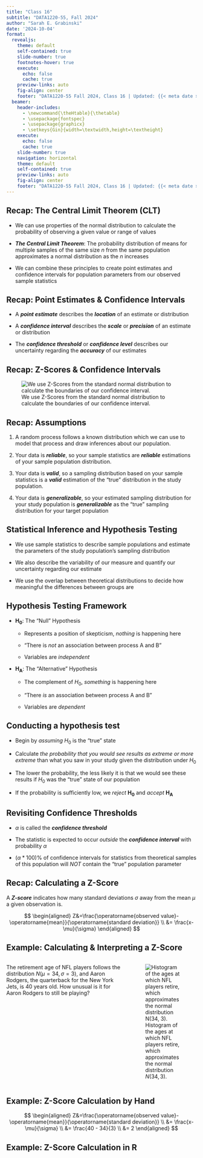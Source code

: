 ```yaml
---
title: "Class 16"
subtitle: "DATA1220-55, Fall 2024"
author: "Sarah E. Grabinski"
date: '2024-10-04'
format:
  revealjs: 
    theme: default
    self-contained: true
    slide-number: true
    footnotes-hover: true
    execute:
      echo: false
      cache: true
    preview-links: auto
    fig-align: center
    footer: "DATA1220-55 Fall 2024, Class 16 | Updated: {{< meta date >}} |  [Canvas](https://canvas.jcu.edu/courses/36290) | [Campuswire](https://campuswire.com/c/G6427C531/feed)"
  beamer:
    header-includes: 
      - \newcommand{\theHtable}{\thetable}
      - \usepackage{fontspec}
      - \usepackage{graphicx}
      - \setkeys{Gin}{width=\textwidth,height=\textheight}
    execute:
      echo: false
      cache: true
    slide-number: true
    navigation: horizontal
    theme: default
    self-contained: true
    preview-links: auto
    fig-align: center
    footer: "DATA1220-55 Fall 2024, Class 16 | Updated: {{< meta date >}} |  [Canvas](https://canvas.jcu.edu/courses/36290) | [Campuswire](https://campuswire.com/c/G6427C531/feed)"
---
```


## Recap: The Central Limit Theorem (CLT)

-   We can use properties of the normal distribution to calculate the probability of observing a given value or range of values

-   ***The Central Limit Theorem***: The probability distribution of means for multiple samples of the same size $n$ from the same population approximates a normal distribution as the $n$ increases

-   We can combine these principles to create point estimates and confidence intervals for population parameters from our observed sample statistics

## Recap: Point Estimates & Confidence Intervals

-   A ***point estimate*** describes the ***location*** of an estimate or distribution

-   A ***confidence interval*** describes the ***scale*** or ***precision*** of an estimate or distribution

-   The ***confidence threshold*** or ***confidence level*** describes our uncertainty regarding the ***accuracy*** of our estimates

## Recap: Z-Scores & Confidence Intervals

![We use Z-Scores from the standard normal distribution to calculate the boundaries of our confidence interval.](https://raw.githubusercontent.com/sarah-grabinski/data1220-55_fall2024/refs/heads/main/slides/class15/ci-probability-distribution.jpg?raw=true)

## Recap: Assumptions

1.  A random process follows a known distribution which we can use to model that process and draw inferences about our population.

2.  Your data is ***reliable***, so your sample statistics are ***reliable*** estimations of your sample population distribution.

3.  Your data is ***valid***, so a sampling distribution based on your sample statistics is a ***valid*** estimation of the "true" distribution in the study population.

4.  Your data is ***generalizable***, so your estimated sampling distribution for your study population is ***generalizable*** as the "true" sampling distribution for your target population

## Statistical Inference and Hypothesis Testing

-   We use sample statistics to describe sample populations and estimate the parameters of the study population's sampling distribution

-   We also describe the variability of our measure and quantify our uncertainty regarding our estimate

-   We use the overlap between theoretical distributions to decide how meaningful the differences between groups are

## Hypothesis Testing Framework

-   $\mathbf{H_0}$: The "Null" Hypothesis
    
    +   Represents a position of skepticism, *nothing* is happening here
    
    +   "There is *not* an association between process A and B"
    
    +   Variables are *independent*
    
-   $\mathbf{H_A}$: The "Alternative" Hypothesis

    +   The complement of $H_0$, *something* is happening here
    
    +   "There *is* an association between process A and B"
    
    +   Variables are *dependent*

## Conducting a hypothesis test

-   Begin by *assuming* $H_0$ is the "true" state

-   Calculate *the probability that you would see results as extreme or more extreme* than what you saw in your study given the distribution under $H_0$

-   The lower the probability, the less likely it is that we would see these results if $H_0$ was the "true" state of our population

-   If the probability is sufficiently low, we *reject* $\mathbf{H_0}$ and *accept* $\mathbf{H_A}$

## Revisiting Confidence Thresholds

-   $\alpha$ is called the ***confidence threshold*** 

-   The statistic is expected to occur *outside* the ***confidence interval*** with probability $\alpha$

-   $(\alpha * 100)$% of confidence intervals for statistics from theoretical samples of this population will *NOT* contain the "true" population parameter










## Recap: Calculating a Z-Score

A ***Z-score*** indicates how many standard deviations $\sigma$ away from the mean $\mu$ a given observation is.

$$
\begin{aligned}
Z&=\frac{\operatorname{observed value}-\operatorname{mean}}{\operatorname{standard deviation}} \\
&= \frac{x-\mu}{\sigma}
\end{aligned}
$$

## Example: Calculating & Interpreting a Z-Score

::::: columns
::: column
The retirement age of NFL players follows the distribution $N(\mu=34, \sigma=3)$, and Aaron Rodgers, the quarterback for the New York Jets, is 40 years old. How unusual is it for Aaron Rodgers to still be playing?
:::

::: column
![Histogram of the ages at which NFL players retire, which approximates the normal distribution $N(34, 3)$.](https://raw.githubusercontent.com/sarah-grabinski/data1220-55_fall2024/refs/heads/main/slides/class16/nfl-retirement-ages.png?raw=true)
:::
:::::

## Example: Z-Score Calculation by Hand

$$
\begin{aligned}
Z&=\frac{\operatorname{observed value}-\operatorname{mean}}{\operatorname{standard deviation}} \\
&= \frac{x-\mu}{\sigma} \\
&= \frac{40 - 34}{3} \\
&= 2
\end{aligned}
$$

## Example: Z-Score Calculation in R

```r

```

